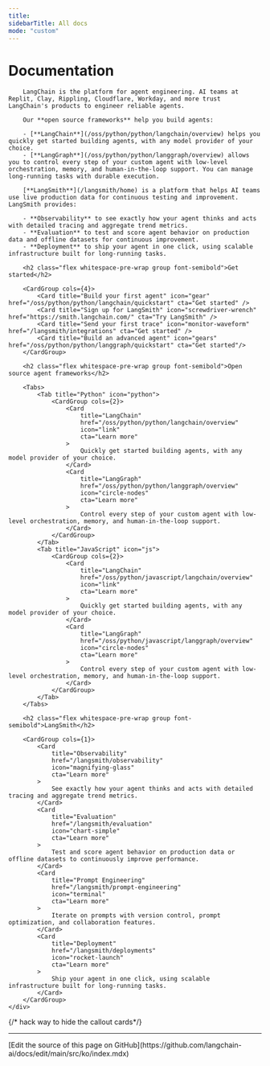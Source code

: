 ```yaml
---
title:
sidebarTitle: All docs
mode: "custom"
---
```



<div class="mx-auto max-w-8xl px-0 lg:px-5" style={{ paddingBottom: "8rem" }}>
    <div class="mdx-content prose prose-gray dark:prose-invert mx-4 pt-10">
        <h1 class="flex whitespace-pre-wrap group font-semibold text-2xl sm:text-3xl mt-8">Documentation</h1>

        LangChain is the platform for agent engineering. AI teams at Replit, Clay, Rippling, Cloudflare, Workday, and more trust LangChain's products to engineer reliable agents.

        Our **open source frameworks** help you build agents:

        - [**LangChain**](/oss/python/python/langchain/overview) helps you quickly get started building agents, with any model provider of your choice.
        - [**LangGraph**](/oss/python/python/langgraph/overview) allows you to control every step of your custom agent with low-level orchestration, memory, and human-in-the-loop support. You can manage long-running tasks with durable execution.

        [**LangSmith**](/langsmith/home) is a platform that helps AI teams use live production data for continuous testing and improvement. LangSmith provides:

        - **Observability** to see exactly how your agent thinks and acts with detailed tracing and aggregate trend metrics.
        - **Evaluation** to test and score agent behavior on production data and offline datasets for continuous improvement.
        - **Deployment** to ship your agent in one click, using scalable infrastructure built for long-running tasks.

        <h2 class="flex whitespace-pre-wrap group font-semibold">Get started</h2>

        <CardGroup cols={4}>
            <Card title="Build your first agent" icon="gear" href="/oss/python/python/langchain/quickstart" cta="Get started" />
            <Card title="Sign up for LangSmith" icon="screwdriver-wrench" href="https://smith.langchain.com/" cta="Try LangSmith" />
            <Card title="Send your first trace" icon="monitor-waveform" href="/langsmith/integrations" cta="Get started" />
            <Card title="Build an advanced agent" icon="gears" href="/oss/python/python/langgraph/quickstart" cta="Get started"/>
        </CardGroup>

        <h2 class="flex whitespace-pre-wrap group font-semibold">Open source agent frameworks</h2>

        <Tabs>
            <Tab title="Python" icon="python">
                <CardGroup cols={2}>
                    <Card
                        title="LangChain"
                        href="/oss/python/python/langchain/overview"
                        icon="link"
                        cta="Learn more"
                    >
                        Quickly get started building agents, with any model provider of your choice.
                    </Card>
                    <Card
                        title="LangGraph"
                        href="/oss/python/python/langgraph/overview"
                        icon="circle-nodes"
                        cta="Learn more"
                    >
                        Control every step of your custom agent with low-level orchestration, memory, and human-in-the-loop support.
                    </Card>
                </CardGroup>
            </Tab>
            <Tab title="JavaScript" icon="js">
                <CardGroup cols={2}>
                    <Card
                        title="LangChain"
                        href="/oss/python/javascript/langchain/overview"
                        icon="link"
                        cta="Learn more"
                    >
                        Quickly get started building agents, with any model provider of your choice.
                    </Card>
                    <Card
                        title="LangGraph"
                        href="/oss/python/javascript/langgraph/overview"
                        icon="circle-nodes"
                        cta="Learn more"
                    >
                        Control every step of your custom agent with low-level orchestration, memory, and human-in-the-loop support.
                    </Card>
                </CardGroup>
            </Tab>
        </Tabs>

        <h2 class="flex whitespace-pre-wrap group font-semibold">LangSmith</h2>

        <CardGroup cols={1}>
            <Card
                title="Observability"
                href="/langsmith/observability"
                icon="magnifying-glass"
                cta="Learn more"
            >
                See exactly how your agent thinks and acts with detailed tracing and aggregate trend metrics.
            </Card>
            <Card
                title="Evaluation"
                href="/langsmith/evaluation"
                icon="chart-simple"
                cta="Learn more"
            >
                Test and score agent behavior on production data or offline datasets to continuously improve performance.
            </Card>
            <Card
                title="Prompt Engineering"
                href="/langsmith/prompt-engineering"
                icon="terminal"
                cta="Learn more"
            >
                Iterate on prompts with version control, prompt optimization, and collaboration features.
            </Card>
            <Card
                title="Deployment"
                href="/langsmith/deployments"
                icon="rocket-launch"
                cta="Learn more"
            >
                Ship your agent in one click, using scalable infrastructure built for long-running tasks.
            </Card>
        </CardGroup>
    </div>
</div>

{/* hack way to hide the callout cards*/}
<div className="relative">
    <div className="absolute top-0 left-0 w-screen h-20 dark:bg-background-dark z-10">
    </div>
</div>

---

<Callout icon="pen-to-square" iconType="regular">
  [Edit the source of this page on GitHub](https://github.com/langchain-ai/docs/edit/main/src/ko/index.mdx)
</Callout>
